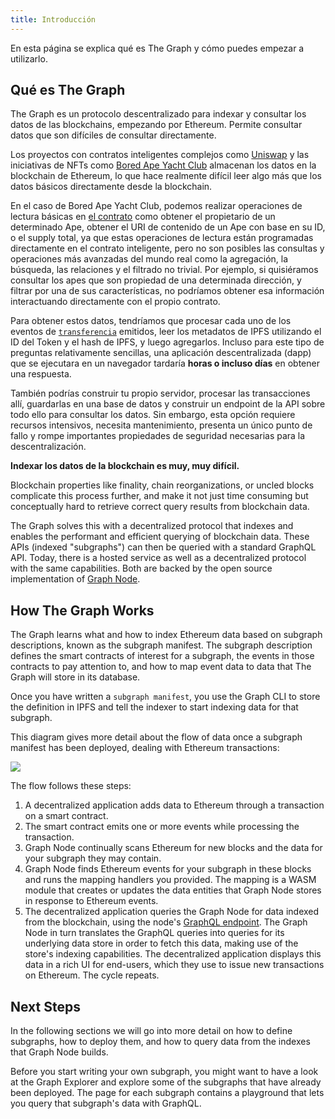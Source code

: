 ```yaml
---
title: Introducción
---
```


En esta página se explica qué es The Graph y cómo puedes empezar a utilizarlo.

## Qué es The Graph

The Graph es un protocolo descentralizado para indexar y consultar los datos de las blockchains, empezando por Ethereum. Permite consultar datos que son difíciles de consultar directamente.

Los proyectos con contratos inteligentes complejos como [Uniswap](https://uniswap.org/) y las iniciativas de NFTs como [Bored Ape Yacht Club](https://boredapeyachtclub.com/) almacenan los datos en la blockchain de Ethereum, lo que hace realmente difícil leer algo más que los datos básicos directamente desde la blockchain.

En el caso de Bored Ape Yacht Club, podemos realizar operaciones de lectura básicas en [el contrato](https://etherscan.io/address/0xbc4ca0eda7647a8ab7c2061c2e118a18a936f13d#code) como obtener el propietario de un determinado Ape, obtener el URI de contenido de un Ape con base en su ID, o el supply total, ya que estas operaciones de lectura están programadas directamente en el contrato inteligente, pero no son posibles las consultas y operaciones más avanzadas del mundo real como la agregación, la búsqueda, las relaciones y el filtrado no trivial. Por ejemplo, si quisiéramos consultar los apes que son propiedad de una determinada dirección, y filtrar por una de sus características, no podríamos obtener esa información interactuando directamente con el propio contrato.

Para obtener estos datos, tendríamos que procesar cada uno de los eventos de [`transferencia`](https://etherscan.io/address/0xbc4ca0eda7647a8ab7c2061c2e118a18a936f13d#code#L1746) emitidos, leer los metadatos de IPFS utilizando el ID del Token y el hash de IPFS, y luego agregarlos. Incluso para este tipo de preguntas relativamente sencillas, una aplicación descentralizada (dapp) que se ejecutara en un navegador tardaría **horas o incluso días** en obtener una respuesta.

También podrías construir tu propio servidor, procesar las transacciones allí, guardarlas en una base de datos y construir un endpoint de la API sobre todo ello para consultar los datos. Sin embargo, esta opción requiere recursos intensivos, necesita mantenimiento, presenta un único punto de fallo y rompe importantes propiedades de seguridad necesarias para la descentralización.

**Indexar los datos de la blockchain es muy, muy difícil.**

Blockchain properties like finality, chain reorganizations, or uncled blocks complicate this process further, and make it not just time consuming but conceptually hard to retrieve correct query results from blockchain data.

The Graph solves this with a decentralized protocol that indexes and enables the performant and efficient querying of blockchain data. These APIs (indexed "subgraphs") can then be queried with a standard GraphQL API. Today, there is a hosted service as well as a decentralized protocol with the same capabilities. Both are backed by the open source implementation of [Graph Node](https://github.com/graphprotocol/graph-node).

## How The Graph Works

The Graph learns what and how to index Ethereum data based on subgraph descriptions, known as the subgraph manifest. The subgraph description defines the smart contracts of interest for a subgraph, the events in those contracts to pay attention to, and how to map event data to data that The Graph will store in its database.

Once you have written a `subgraph manifest`, you use the Graph CLI to store the definition in IPFS and tell the indexer to start indexing data for that subgraph.

This diagram gives more detail about the flow of data once a subgraph manifest has been deployed, dealing with Ethereum transactions:

![](/img/graph-dataflow.png)

The flow follows these steps:

1. A decentralized application adds data to Ethereum through a transaction on a smart contract.
2. The smart contract emits one or more events while processing the transaction.
3. Graph Node continually scans Ethereum for new blocks and the data for your subgraph they may contain.
4. Graph Node finds Ethereum events for your subgraph in these blocks and runs the mapping handlers you provided. The mapping is a WASM module that creates or updates the data entities that Graph Node stores in response to Ethereum events.
5. The decentralized application queries the Graph Node for data indexed from the blockchain, using the node's [GraphQL endpoint](https://graphql.org/learn/). The Graph Node in turn translates the GraphQL queries into queries for its underlying data store in order to fetch this data, making use of the store's indexing capabilities. The decentralized application displays this data in a rich UI for end-users, which they use to issue new transactions on Ethereum. The cycle repeats.

## Next Steps

In the following sections we will go into more detail on how to define subgraphs, how to deploy them, and how to query data from the indexes that Graph Node builds.

Before you start writing your own subgraph, you might want to have a look at the Graph Explorer and explore some of the subgraphs that have already been deployed. The page for each subgraph contains a playground that lets you query that subgraph's data with GraphQL.
